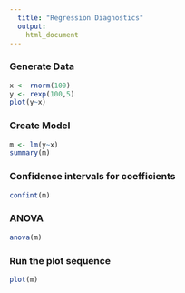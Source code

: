 ```yaml
---
  title: "Regression Diagnostics"
  output:
    html_document
---
```

  
### Generate Data
```r
x <- rnorm(100)
y <- rexp(100,5)
plot(y~x)
```

### Create Model
```r
m <- lm(y~x)
summary(m)
```

### Confidence intervals for coefficients
```r
confint(m)
```

### ANOVA
```r
anova(m)
```



### Run the plot sequence
```r
plot(m)
```
